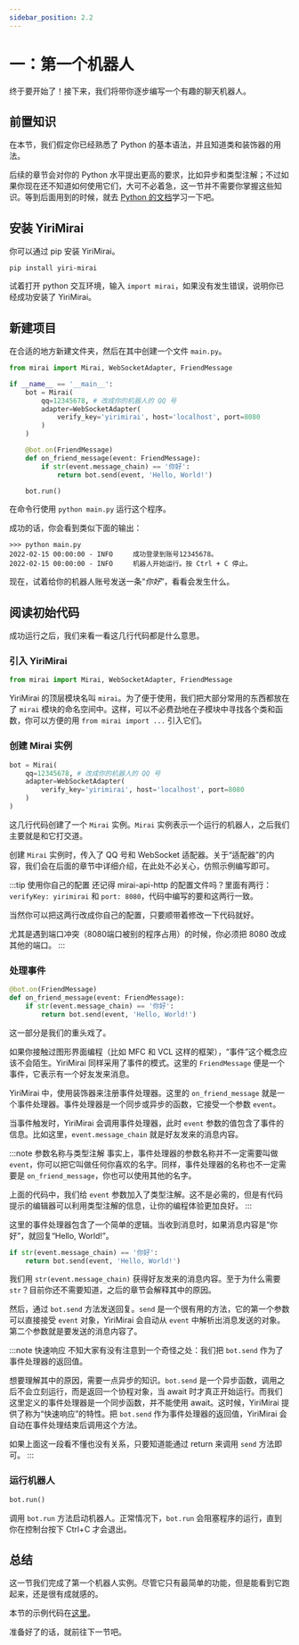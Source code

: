 ```yaml
---
sidebar_position: 2.2
---
```


# 一：第一个机器人

终于要开始了！接下来，我们将带你逐步编写一个有趣的聊天机器人。

## 前置知识

在本节，我们假定你已经熟悉了 Python 的基本语法，并且知道类和装饰器的用法。

后续的章节会对你的 Python 水平提出更高的要求，比如异步和类型注解；不过如果你现在还不知道如何使用它们，大可不必着急，这一节并不需要你掌握这些知识。等到后面用到的时候，就去 [Python 的文档](https://docs.python.org/zh-cn/3/)学习一下吧。

## 安装 YiriMirai

你可以通过 pip 安装 YiriMirai。

```shell
pip install yiri-mirai
```

试着打开 python 交互环境，输入 `import mirai`，如果没有发生错误，说明你已经成功安装了 YiriMirai。

## 新建项目

在合适的地方新建文件夹，然后在其中创建一个文件 `main.py`。

```python title='main.py'
from mirai import Mirai, WebSocketAdapter, FriendMessage

if __name__ == '__main__':
    bot = Mirai(
        qq=12345678, # 改成你的机器人的 QQ 号
        adapter=WebSocketAdapter(
            verify_key='yirimirai', host='localhost', port=8080
        )
    )

    @bot.on(FriendMessage)
    def on_friend_message(event: FriendMessage):
        if str(event.message_chain) == '你好':
            return bot.send(event, 'Hello, World!')

    bot.run()
```

在命令行使用 `python main.py` 运行这个程序。

成功的话，你会看到类似下面的输出：

```shell
>>> python main.py
2022-02-15 00:00:00 - INFO     成功登录到账号12345678。
2022-02-15 00:00:00 - INFO     机器人开始运行。按 Ctrl + C 停止。
```

现在，试着给你的机器人账号发送一条“*你好*”，看看会发生什么。


<ChatBox>
  <ChatMessage name="忘忧北萱草" msg="你好" />
  <ChatMessage name="Yiri" msg="Hello, World!" />
</ChatBox>


## 阅读初始代码

成功运行之后，我们来看一看这几行代码都是什么意思。

### 引入 YiriMirai

```python
from mirai import Mirai, WebSocketAdapter, FriendMessage
```

YiriMirai 的顶层模块名叫 `mirai`。为了便于使用，我们把大部分常用的东西都放在了 `mirai` 模块的命名空间中。这样，可以不必费劲地在子模块中寻找各个类和函数，你可以方便的用 `from mirai import ...` 引入它们。

### 创建 Mirai 实例

```python
bot = Mirai(
    qq=12345678, # 改成你的机器人的 QQ 号
    adapter=WebSocketAdapter(
        verify_key='yirimirai', host='localhost', port=8080
    )
)
```

这几行代码创建了一个 `Mirai` 实例。`Mirai` 实例表示一个运行的机器人，之后我们主要就是和它打交道。

创建 `Mirai` 实例时，传入了 QQ 号和 WebSocket 适配器。关于“适配器”的内容，我们会在后面的章节中详细介绍，在此处不必关心，仿照示例编写即可。

:::tip 使用你自己的配置
还记得 mirai-api-http 的配置文件吗？里面有两行：`verifyKey: yirimirai` 和 `port: 8080`，代码中编写的要和这两行一致。

当然你可以把这两行改成你自己的配置，只要顺带着修改一下代码就好。

尤其是遇到端口冲突（8080端口被别的程序占用）的时候，你必须把 8080 改成其他的端口。
:::

### 处理事件

```python
@bot.on(FriendMessage)
def on_friend_message(event: FriendMessage):
    if str(event.message_chain) == '你好':
        return bot.send(event, 'Hello, World!')
```

这一部分是我们的重头戏了。

如果你接触过图形界面编程（比如 MFC 和 VCL 这样的框架），“事件”这个概念应该不会陌生。YiriMirai 同样采用了事件的模式。这里的 `FriendMessage` 便是一个事件，它表示有一个好友发来消息。

YiriMirai 中，使用装饰器来注册事件处理器。这里的 `on_friend_message` 就是一个事件处理器。事件处理器是一个同步或异步的函数，它接受一个参数 `event`。

当事件触发时，YiriMirai 会调用事件处理器，此时 `event` 参数的值包含了事件的信息。比如这里，`event.message_chain` 就是好友发来的消息内容。

:::note 参数名称与类型注解
事实上，事件处理器的参数名称并不一定需要叫做 `event`，你可以把它叫做任何你喜欢的名字。同样，事件处理器的名称也不一定需要是 `on_friend_message`，你也可以使用其他的名字。

上面的代码中，我们给 `event` 参数加入了类型注解。这不是必需的，但是有代码提示的编辑器可以利用类型注解的信息，让你的编程体验更加良好。
:::

这里的事件处理器包含了一个简单的逻辑。当收到消息时，如果消息内容是“你好”，就回复“Hello, World!”。

```python
if str(event.message_chain) == '你好':
    return bot.send(event, 'Hello, World!')
```

我们用 `str(event.message_chain)` 获得好友发来的消息内容。至于为什么需要 `str`？目前你还不需要知道，之后的章节会解释其中的原因。

然后，通过 `bot.send` 方法发送回复。`send` 是一个很有用的方法，它的第一个参数可以直接接受 `event` 对象，YiriMirai 会自动从 `event` 中解析出消息发送的对象。第二个参数就是要发送的消息内容了。

:::note 快速响应
不知大家有没有注意到一个奇怪之处：我们把 `bot.send` 作为了事件处理器的返回值。

想要理解其中的原因，需要一点异步的知识。`bot.send` 是一个异步函数，调用之后不会立刻运行，而是返回一个协程对象，当 await 时才真正开始运行。而我们这里定义的事件处理器是一个同步函数，并不能使用 await。这时候，YiriMirai 提供了称为“快速响应”的特性。把 `bot.send` 作为事件处理器的返回值，YiriMirai 会自动在事件处理结束后调用这个方法。

如果上面这一段看不懂也没有关系，只要知道能通过 return 来调用 `send` 方法即可。
:::

### 运行机器人

```python
bot.run()
```

调用 `bot.run` 方法启动机器人。正常情况下，`bot.run` 会阻塞程序的运行，直到你在控制台按下 Ctrl+C 才会退出。

## 总结

这一节我们完成了第一个机器人实例。尽管它只有最简单的功能，但是能看到它跑起来，还是很有成就感的。

本节的示例代码在[这里](./examples/01.md)。

准备好了的话，就前往下一节吧。